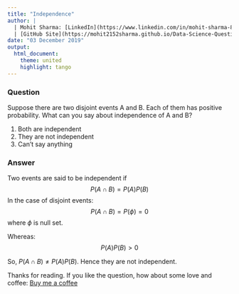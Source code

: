 ```yaml
---
title: "Independence"
author: |
  | Mohit Sharma: [LinkedIn](https://www.linkedin.com/in/mohit-sharma-82030487/), [Twitter](https://twitter.com/mohitsh48631107)
  | [GitHub Site](https://mohit2152sharma.github.io/Data-Science-Question-A-Day/), [Repository](https://github.com/mohit2152sharma/Data-Science-Question-A-Day)
date: "03 December 2019"
output: 
  html_document:
    theme: united
    highlight: tango
---
```


### Question

Suppose there are two disjoint events A and B. Each of them has positive probability. What can you say about independence of A and B?

  1. Both are independent
  2. They are not independent
  3. Can't say anything

### Answer

Two events are said to be independent if
$$P(A \cap B) = P(A)P(B)$$
In the case of disjoint events:
$$P(A \cap B) = P(\phi) = 0$$ where $\phi$ is null set.

Whereas: 
$$P(A)P(B) > 0$$

So, $P(A \cap B) \ne P(A)P(B)$. Hence they are not independent.


Thanks for reading. If you like the question, how about some love and coffee: <a href='https://www.buymeacoffee.com/NgFs2zX'>Buy me a coffee</a>